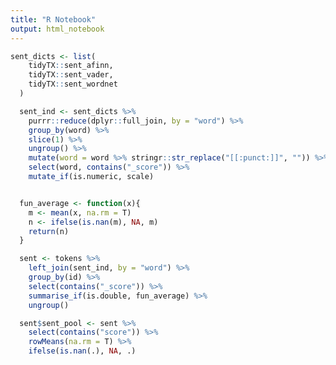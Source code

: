 ```yaml
---
title: "R Notebook"
output: html_notebook
---
```


```r
sent_dicts <- list(
    tidyTX::sent_afinn,
    tidyTX::sent_vader,
    tidyTX::sent_wordnet
  )

  sent_ind <- sent_dicts %>%
    purrr::reduce(dplyr::full_join, by = "word") %>%
    group_by(word) %>%
    slice(1) %>%
    ungroup() %>%
    mutate(word = word %>% stringr::str_replace("[[:punct:]]", "")) %>%
    select(word, contains("_score")) %>%
    mutate_if(is.numeric, scale)


  fun_average <- function(x){
    m <- mean(x, na.rm = T)
    n <- ifelse(is.nan(m), NA, m)
    return(n)
  }

  sent <- tokens %>%
    left_join(sent_ind, by = "word") %>%
    group_by(id) %>%
    select(contains("_score")) %>%
    summarise_if(is.double, fun_average) %>%
    ungroup()

  sent$sent_pool <- sent %>%
    select(contains("score")) %>%
    rowMeans(na.rm = T) %>%
    ifelse(is.nan(.), NA, .)
```

